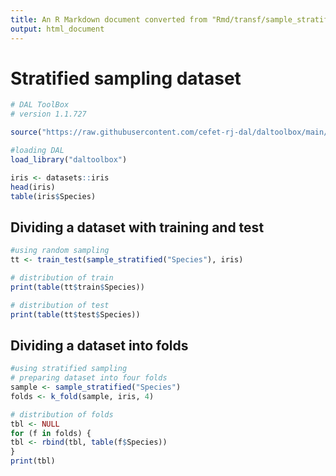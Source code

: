 ```yaml
---
title: An R Markdown document converted from "Rmd/transf/sample_stratified.ipynb"
output: html_document
---
```


# Stratified sampling dataset

```r
# DAL ToolBox
# version 1.1.727

source("https://raw.githubusercontent.com/cefet-rj-dal/daltoolbox/main/jupyter.R")

#loading DAL
load_library("daltoolbox") 
```

```r
iris <- datasets::iris
head(iris)
table(iris$Species)
```

## Dividing a dataset with training and test

```r
#using random sampling
tt <- train_test(sample_stratified("Species"), iris)

# distribution of train
print(table(tt$train$Species))

# distribution of test
print(table(tt$test$Species))
```

## Dividing a dataset into folds

```r
#using stratified sampling
# preparing dataset into four folds
sample <- sample_stratified("Species")
folds <- k_fold(sample, iris, 4)

# distribution of folds
tbl <- NULL
for (f in folds) {
tbl <- rbind(tbl, table(f$Species))
}
print(tbl)
```


